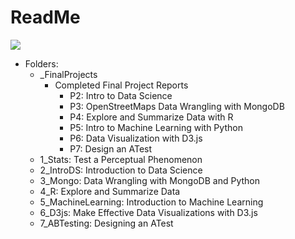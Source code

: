 ReadMe
===================

![](..//Miscellaneous//cover2b.png)


* Folders:
  * _FinalProjects
	* Completed Final Project Reports
		* P2: Intro to Data Science
		* P3: OpenStreetMaps Data Wrangling with MongoDB
		* P4: Explore and Summarize Data with R
		* P5: Intro to Machine Learning with Python
		* P6: Data Visualization with D3.js
		* P7: Design an A\B Test
  * 1_Stats: Test a Perceptual Phenomenon
  * 2_IntroDS: Introduction to Data Science
  * 3_Mongo: Data Wrangling with MongoDB and Python
  * 4_R: Explore and Summarize Data
  * 5_MachineLearning: Introduction to Machine Learning
  * 6_D3js: Make Effective Data Visualizations with D3.js
  * 7_ABTesting: Designing an A\B Test